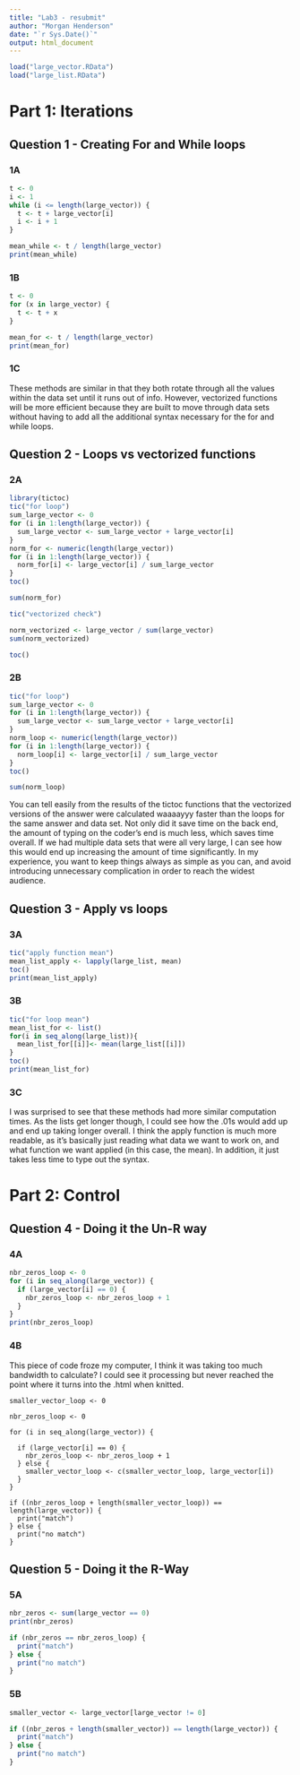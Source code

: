 ```yaml
---
title: "Lab3 - resubmit"
author: "Morgan Henderson"
date: "`r Sys.Date()`"
output: html_document
---
```

```r
load("large_vector.RData")
load("large_list.RData")

```
# Part 1: Iterations
## Question 1 - Creating For and While loops
### 1A
```r
t <- 0
i <- 1
while (i <= length(large_vector)) {
  t <- t + large_vector[i]
  i <- i + 1
}

mean_while <- t / length(large_vector)
print(mean_while)
```
### 1B
```r

t <- 0
for (x in large_vector) {
  t <- t + x
}

mean_for <- t / length(large_vector)
print(mean_for)
```

### 1C
These methods are similar in that they both rotate through all the values within the data set until it runs out of info. However, vectorized functions will be more efficient because they are built to move through data sets without having to add all the additional syntax necessary for the for and while loops. 

## Question 2 - Loops vs vectorized functions
### 2A
```r
library(tictoc)
tic("for loop") 
sum_large_vector <- 0
for (i in 1:length(large_vector)) {
  sum_large_vector <- sum_large_vector + large_vector[i]
}
norm_for <- numeric(length(large_vector))
for (i in 1:length(large_vector)) {
  norm_for[i] <- large_vector[i] / sum_large_vector
}
toc()

sum(norm_for)

```
```r
tic("vectorized check")

norm_vectorized <- large_vector / sum(large_vector)
sum(norm_vectorized)

toc()
```
### 2B
```r
tic("for loop")
sum_large_vector <- 0
for (i in 1:length(large_vector)) {
  sum_large_vector <- sum_large_vector + large_vector[i]
}
norm_loop <- numeric(length(large_vector))
for (i in 1:length(large_vector)) {
  norm_loop[i] <- large_vector[i] / sum_large_vector
}
toc()

sum(norm_loop)
```

You can tell easily from the results of the tictoc functions that the vectorized versions of the answer were calculated waaaayyy faster than the loops for the same answer and data set. Not only did it save time on the back end, the amount of typing on the coder's end is much less, which saves time overall. If we had multiple data sets that were all very large, I can see how this would end up increasing the amount of time significantly. In my experience, you want to keep things always as simple as you can, and avoid introducing unnecessary complication in order to reach the widest audience.

## Question 3 - Apply vs loops
### 3A
```r
tic("apply function mean")
mean_list_apply <- lapply(large_list, mean)
toc()
print(mean_list_apply)
```
### 3B
```r
tic("for loop mean")
mean_list_for <- list()
for(i in seq_along(large_list)){
  mean_list_for[[i]]<- mean(large_list[[i]])
}
toc()
print(mean_list_for)
```
### 3C
I was surprised to see that these methods had more similar computation times. As the lists get longer though, I could see how the .01s would add up and end up taking longer overall. 
I think the apply function is much more readable, as it's basically just reading what data we want to work on, and what function we want applied (in this case, the mean). In addition, it just takes less time to type out the syntax. 

# Part 2: Control
## Question 4 - Doing it the Un-R way

### 4A

```r
nbr_zeros_loop <- 0
for (i in seq_along(large_vector)) {
  if (large_vector[i] == 0) {
    nbr_zeros_loop <- nbr_zeros_loop + 1
  }
}
print(nbr_zeros_loop)
```

### 4B

This piece of code froze my computer, I think it was taking too much bandwidth to calculate? I could see it processing but never reached the point where it turns into the .html when knitted.

```
smaller_vector_loop <- 0

nbr_zeros_loop <- 0

for (i in seq_along(large_vector)) {
  
  if (large_vector[i] == 0) {
    nbr_zeros_loop <- nbr_zeros_loop + 1
  } else {
    smaller_vector_loop <- c(smaller_vector_loop, large_vector[i])
  }
}

if ((nbr_zeros_loop + length(smaller_vector_loop)) == length(large_vector)) {
  print("match")
} else {
  print("no match")
}
```

## Question 5 - Doing it the R-Way
### 5A

```r
nbr_zeros <- sum(large_vector == 0)
print(nbr_zeros)

if (nbr_zeros == nbr_zeros_loop) {
  print("match")
} else {
  print("no match")
}
```
### 5B
```r
smaller_vector <- large_vector[large_vector != 0]

if ((nbr_zeros + length(smaller_vector)) == length(large_vector)) {
  print("match")
} else {
  print("no match")
}
```
